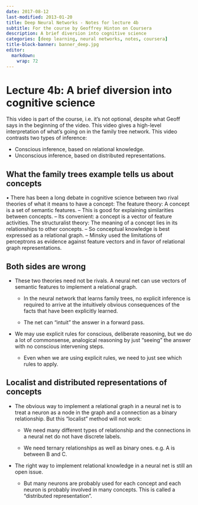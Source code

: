 ```yaml
---
date: 2017-08-12
last-modified: 2013-01-20
title: Deep Neural Networks - Notes for lecture 4b
subtitle: For the course by Geoffrey Hinton on Coursera
description: A brief diversion into cognitive science 
categories: [deep learning, neural networks, notes, coursera] 
title-block-banner: banner_deep.jpg
editor: 
  markdown: 
    wrap: 72
---
```


# Lecture 4b: A brief diversion into cognitive science

This video is part of the course, i.e. it's not optional, despite what
Geoff says in the beginning of the video. This video gives a high-level
interpretation of what's going on in the family tree network. This video
contrasts two types of inference:

-   Conscious inference, based on relational knowledge.
-   Unconscious inference, based on distributed representations.

## What the family trees example tells us about concepts

• There has been a long debate in cognitive science between two rival
theories of what it means to have a concept: The feature theory: A
concept is a set of semantic features. – This is good for explaining
similarities between concepts. – Its convenient: a concept is a vector
of feature activities. The structuralist theory: The meaning of a
concept lies in its relationships to other concepts. – So conceptual
knowledge is best expressed as a relational graph. – Minsky used the
limitations of perceptrons as evidence against feature vectors and in
favor of relational graph representations.

## Both sides are wrong

-   These two theories need not be rivals. A neural net can use vectors
    of semantic features to implement a relational graph.

    -   In the neural network that learns family trees, no explicit
        inference is required to arrive at the intuitively obvious
        consequences of the facts that have been explicitly learned.

    -   The net can “intuit” the answer in a forward pass.

-   We may use explicit rules for conscious, deliberate reasoning, but
    we do a lot of commonsense, analogical reasoning by just “seeing”
    the answer with no conscious intervening steps.

    -   Even when we are using explicit rules, we need to just see which
        rules to apply.

## Localist and distributed representations of concepts

-   The obvious way to implement a relational graph in a neural net is
    to treat a neuron as a node in the graph and a connection as a
    binary relationship. But this “localist” method will not work:

    -   We need many different types of relationship and the connections
        in a neural net do not have discrete labels.

    -   We need ternary relationships as well as binary ones. e.g. A is
        between B and C.

-   The right way to implement relational knowledge in a neural net is
    still an open issue.

    -   But many neurons are probably used for each concept and each
        neuron is probably involved in many concepts. This is called a
        “distributed representation”.
